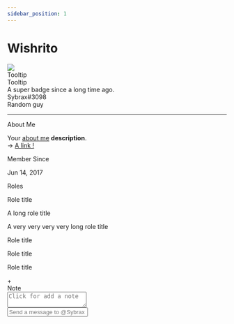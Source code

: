 ```yaml
---
sidebar_position: 1
---
```


# Wishrito

<html lang="en">
  <head>
    <meta charset="UTF-8" />
    <meta http-equiv="X-UA-Compatible" content="IE=edge" />
    <meta name="viewport" content="width=device-width, initial-scale=1.0" />
    <link rel="stylesheet" href="./assets/css/style.css" />
    <title>Discord Profile Card - New</title>
  </head>
  <body>
    <div class="card-container">
      <div class="card nitro-card">
        <div class="card-header">
          <div
            style="background: url('./assets/img/banner.gif')"
            class="banner-img"
          ></div>
        </div>
        <div class="card-body">
          <div class="profile-header">
            <div class="profil-logo">
              <img src="./assets/img/logo_blue.png" />
            </div>
            <div class="badges-container">
              <div class="badge-item">
                <img src="./assets/img/badges/bravery.webp" alt="" />
                <div class="tooltip tooltip-up">Tooltip</div>
              </div>
              <div class="badge-item">
                <img src="./assets/img/badges/nitro.webp" alt="" />
                <div class="tooltip tooltip-up">Tooltip</div>
              </div>
              <div class="badge-item">
                <img src="./assets/img/badges/boost.webp" alt="" />
                <div class="tooltip tooltip-up">
                  A super badge since a long time ago.
                </div>
              </div>
            </div>
          </div>
          <div class="profile-body">
            <div class="username">
              Sybrax<span>#3098</span>
              <div class="badge">Random guy</div>
            </div>
            <hr />
            <div class="basic-infos">
              <div class="category-title">About Me</div>
              <p>
                Your <u>about me</u> <b>description</b>. <br />
                &rarr;
                <a href="https://sybraxdesign.fr/" target="_blank">A link !</a>
              </p>
            </div>
            <div class="basic-infos">
              <div class="category-title">Member Since</div>
              <p>Jun 14, 2017</p>
            </div>
            <div class="roles">
              <div class="category-title">Roles</div>
              <div class="roles-list">
                <div class="role">
                  <div class="role-color" style="background: orange"></div>
                  <p>Role title</p>
                </div>
                <div class="role">
                  <div class="role-color" style="background: violet"></div>
                  <p>A long role title</p>
                </div>
                <div class="role">
                  <div class="role-color" style="background: green"></div>
                  <p>A very very very very long role title</p>
                </div>
                <div class="role">
                  <div class="role-color" style="background: yellow"></div>
                  <p>Role title</p>
                </div>
                <div class="role">
                  <div class="role-color" style="background: yellowgreen"></div>
                  <p>Role title</p>
                </div>
                <div class="role">
                  <div class="role-color" style="background: turquoise"></div>
                  <p>Role title</p>
                </div>
                <div class="role role-add">
                  <div class="role-add-text">+</div>
                </div>
              </div>
            </div>
            <div class="note">
              <div class="category-title">Note</div>
              <textarea placeholder="Click for add a note"></textarea>
            </div>
            <div class="message">
              <input type="text" placeholder="Send a message to @Sybrax" />
            </div>
          </div>
        </div>
      </div>
    <script src="./assets/js/demo.js"></script>
  </body>
</html>